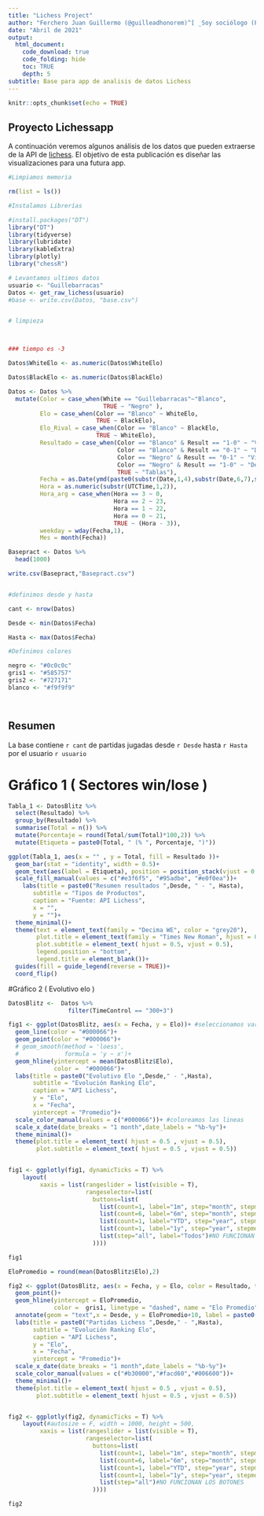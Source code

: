 ```yaml
---
title: "Lichess Project"
author: "Ferchero Juan Guillermo (@guilleadhonorem)^[ _Soy sociólogo (FSOC-UBA). Me dedico al analisis de datos en temas como el estudio de la opinión pública, comportamiento electoral, analisis de texto, redes sociales y consumos culturales, todo mediante R y Phyton. Dirijo el Observatorio de Opinión Publica  en_ [ACDES](http://www.acdesweb.org/) _y escribo en_ [mi blog de temas de R](https://rpubs.com/guilleferchero) _y en_ [mi blog de temas de generales](https://bitacoramodernablog.wordpress.com). _Contacto_: guilleferchero@gmail.com]"
date: "Abril de 2021"
output:
  html_document:
    code_download: true
    code_folding: hide
    toc: TRUE
    depth: 5
subtitle: Base para app de analisis de datos Lichess
---
```


```r
knitr::opts_chunk$set(echo = TRUE)
```

## Proyecto Lichessapp 

A continuación veremos algunos análisis de los datos que pueden extraerse de la API de [lichess](https://lichess.com). El objetivo de esta publicación es diseñar las visualizaciones para una futura app.

```r
#Limpiamos memoria

rm(list = ls())

#Instalamos Librerías

#install.packages("DT")
library("DT")
library(tidyverse)
library(lubridate)
library(kableExtra)
library(plotly)
library("chessR")

# Levantamos ultimos datos
usuario <- "Guillebarracas"
Datos <- get_raw_lichess(usuario)
#base <- write.csv(Datos, "base.csv")


# limpieza



### tiempo es -3

Datos$WhiteElo <- as.numeric(Datos$WhiteElo)

Datos$BlackElo <- as.numeric(Datos$BlackElo)

Datos <- Datos %>% 
  mutate(Color = case_when(White == "Guillebarracas"~"Blanco",
                           TRUE ~ "Negro" ),
         Elo = case_when(Color == "Blanco" ~ WhiteElo,
                         TRUE ~ BlackElo),
         Elo_Rival = case_when(Color == "Blanco" ~ BlackElo,
                         TRUE ~ WhiteElo),
         Resultado = case_when(Color == "Blanco" & Result == "1-0" ~ "Victoria",
                               Color == "Blanco" & Result == "0-1" ~ "Derrota",
                               Color == "Negro" & Result == "0-1" ~ "Victoria",
                               Color == "Negro" & Result == "1-0" ~ "Derrota",
                               TRUE ~ "Tablas"),
         Fecha = as.Date(ymd(paste0(substr(Date,1,4),substr(Date,6,7),substr(Date,9,10)))),
         Hora = as.numeric(substr(UTCTime,1,2)),
         Hora_arg = case_when(Hora == 3 ~ 0,
                              Hora == 2 ~ 23,
                              Hora == 1 ~ 22,
                              Hora == 0 ~ 21,
                              TRUE ~ (Hora - 3)),
         weekday = wday(Fecha,1),
         Mes = month(Fecha))

Basepract <- Datos %>% 
  head(1000)

write.csv(Basepract,"Basepract.csv")


#definimos desde y hasta

cant <- nrow(Datos)

Desde <- min(Datos$Fecha)

Hasta <- max(Datos$Fecha)

#Definimos colores

negro <- "#0c0c0c"
gris1 <- "#585757"
gris2 <- "#727171"
blanco <- "#f9f9f9"




```

## Resumen

La base contiene `r cant` de partidas jugadas desde `r Desde` hasta `r Hasta` por el usuario `r usuario`

# Gráfico 1 ( Sectores win/lose )

```r
Tabla_1 <- DatosBlitz %>% 
  select(Resultado) %>% 
  group_by(Resultado) %>% 
  summarise(Total = n()) %>% 
  mutate(Porcentaje = round(Total/sum(Total)*100,2)) %>% 
  mutate(Etiqueta = paste0(Total, " (% ", Porcentaje, ")"))

ggplot(Tabla_1, aes(x = "" , y = Total, fill = Resultado ))+
  geom_bar(stat = "identity", width = 0.5)+
  geom_text(aes(label = Etiqueta), position = position_stack(vjust = 0.5))+
  scale_fill_manual(values = c("#e3f6f5", "#95adbe", "#e0f0ea"))+
    labs(title = paste0("Resumen resultados ",Desde, " - ", Hasta),
       subtitle = "Tipos de Productos",
       caption = "Fuente: API Lichess",
       x = "",
       y = "")+
  theme_minimal()+
  theme(text = element_text(family = "Decima WE", color = "grey20"),
        plot.title = element_text(family = "Times New Roman", hjust = 0.5, vjust = 0.5),
        plot.subtitle = element_text( hjust = 0.5, vjust = 0.5),
        legend.position = "bottom",
        legend.title = element_blank())+
  guides(fill = guide_legend(reverse = TRUE))+
  coord_flip()


```



#Gráfico 2 ( Evolutivo elo )

```r


DatosBlitz <-  Datos %>%
                 filter(TimeControl == "300+3")

fig1 <- ggplot(DatosBlitz, aes(x = Fecha, y = Elo))+ #seleccionamos variables a graficar y a colorear
  geom_line(color = "#000066")+
  geom_point(color = "#000066")+
  # geom_smooth(method = 'loess',
  #             formula = 'y ~ x')+
  geom_hline(yintercept = mean(DatosBlitz$Elo),
             color =  "#000066")+
  labs(title = paste0("Evolutivo Elo ",Desde," - ",Hasta),
       subtitle = "Evolución Ranking Elo",
       caption = "API Lichess",
       y = "Elo",
       x = "Fecha",
       yintercept = "Promedio")+
  scale_color_manual(values = c("#000066"))+ #coloreamos las lineas
  scale_x_date(date_breaks = "1 month",date_labels = "%b-%y")+
  theme_minimal()+
  theme(plot.title = element_text( hjust = 0.5 , vjust = 0.5),
        plot.subtitle = element_text( hjust = 0.5 , vjust = 0.5))


fig1 <- ggplotly(fig1, dynamicTicks = T) %>%
    layout(
         xaxis = list(rangeslider = list(visible = T),
                      rangeselector=list(
                        buttons=list(
                          list(count=1, label="1m", step="month", stepmode="todate"),
                          list(count=6, label="6m", step="month", stepmode="todate"),
                          list(count=1, label="YTD", step="year", stepmode="todate"),
                          list(count=1, label="1y", step="year", stepmode="backward"),
                          list(step="all", label="Todos")#NO FUNCIONAN LOS BOTONES (Up: Se arreglo con la función "dynamicTicks")
                        ))))

fig1

```

```r



EloPromedio = round(mean(DatosBlitz$Elo),2)

fig2 <- ggplot(DatosBlitz, aes(x = Fecha, y = Elo, color = Resultado, text = paste0("Elo Rival: ",Elo_Rival)))+ #seleccionamos variables a graficar y a colorear
  geom_point()+
  geom_hline(yintercept = EloPromedio,
             color =  gris1, linetype = "dashed", name = "Elo Promedio")+
  annotate(geom = "text",x = Desde, y = EloPromedio+10, label = paste0("      Promedio: ",EloPromedio))+
  labs(title = paste0("Partidas Lichess ",Desde," - ",Hasta),
       subtitle = "Evolución Ranking Elo",
       caption = "API Lichess",
       y = "Elo",
       x = "Fecha",
       yintercept = "Promedio")+
  scale_x_date(date_breaks = "1 month",date_labels = "%b-%y")+
  scale_color_manual(values = c("#b30000","#facd60","#006600"))+
  theme_minimal()+
  theme(plot.title = element_text( hjust = 0.5 , vjust = 0.5),
        plot.subtitle = element_text( hjust = 0.5 , vjust = 0.5))


fig2 <- ggplotly(fig2, dynamicTicks = T) %>%
    layout(#autosize = F, width = 1000, height = 500,
         xaxis = list(rangeslider = list(visible = T),
                      rangeselector=list(
                        buttons=list(
                          list(count=1, label="1m", step="month", stepmode="backward"),
                          list(count=6, label="6m", step="month", stepmode="backward"),
                          list(count=1, label="YTD", step="year", stepmode="todate"),
                          list(count=1, label="1y", step="year", stepmode="backward"),
                          list(step="all")#NO FUNCIONAN LOS BOTONES
                        ))))

fig2



```
